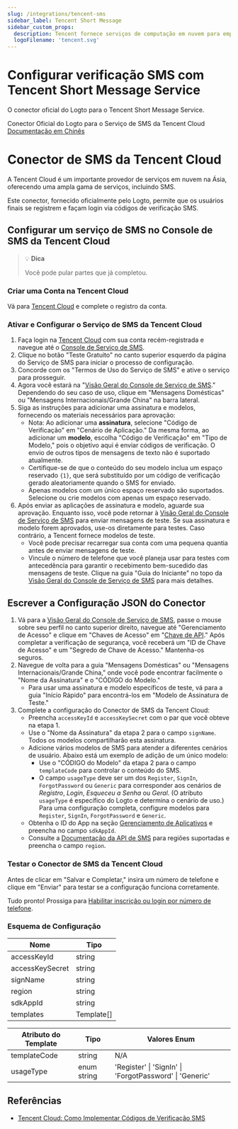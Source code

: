 ```yaml
---
slug: /integrations/tencent-sms
sidebar_label: Tencent Short Message
sidebar_custom_props:
  description: Tencent fornece serviços de computação em nuvem para empresas online.
  logoFilename: 'tencent.svg'
---
```



# Configurar verificação SMS com Tencent Short Message Service

O conector oficial do Logto para o Tencent Short Message Service.

<GuideTip />

Conector Oficial do Logto para o Serviço de SMS da Tencent Cloud [Documentação em Chinês](#tencent-cloud-sms-connector)

# Conector de SMS da Tencent Cloud

A Tencent Cloud é um importante provedor de serviços em nuvem na Ásia, oferecendo uma ampla gama de serviços, incluindo SMS.

Este conector, fornecido oficialmente pelo Logto, permite que os usuários finais se registrem e façam login via códigos de verificação SMS.

## Configurar um serviço de SMS no Console de SMS da Tencent Cloud

> 💡 **Dica**
>
> Você pode pular partes que já completou.

### Criar uma Conta na Tencent Cloud

Vá para [Tencent Cloud](https://cloud.tencent.com/) e complete o registro da conta.

### Ativar e Configurar o Serviço de SMS da Tencent Cloud

1. Faça login na [Tencent Cloud](https://cloud.tencent.com/) com sua conta recém-registrada e navegue até o [Console de Serviço de SMS](https://cloud.tencent.com/product/sms).
2. Clique no botão "Teste Gratuito" no canto superior esquerdo da página do Serviço de SMS para iniciar o processo de configuração.
3. Concorde com os "Termos de Uso do Serviço de SMS" e ative o serviço para prosseguir.
4. Agora você estará na "[Visão Geral do Console de Serviço de SMS](https://console.cloud.tencent.com/smsv2)." Dependendo do seu caso de uso, clique em "Mensagens Domésticas" ou "Mensagens Internacionais/Grande China" na barra lateral.
5. Siga as instruções para adicionar uma assinatura e modelos, fornecendo os materiais necessários para aprovação:
   - Nota: Ao adicionar uma **assinatura**, selecione "Código de Verificação" em "Cenário de Aplicação." Da mesma forma, ao adicionar um **modelo**, escolha "Código de Verificação" em "Tipo de Modelo," pois o objetivo aqui é enviar códigos de verificação. O envio de outros tipos de mensagens de texto não é suportado atualmente.
   - Certifique-se de que o conteúdo do seu modelo inclua um espaço reservado `{1}`, que será substituído por um código de verificação gerado aleatoriamente quando o SMS for enviado.
   - Apenas modelos com um único espaço reservado são suportados. Selecione ou crie modelos com apenas um espaço reservado.
6. Após enviar as aplicações de assinatura e modelo, aguarde sua aprovação. Enquanto isso, você pode retornar à [Visão Geral do Console de Serviço de SMS](https://console.cloud.tencent.com/smsv2) para enviar mensagens de teste. Se sua assinatura e modelo forem aprovados, use-os diretamente para testes. Caso contrário, a Tencent fornece modelos de teste.
   - Você pode precisar recarregar sua conta com uma pequena quantia antes de enviar mensagens de teste.
   - Vincule o número de telefone que você planeja usar para testes com antecedência para garantir o recebimento bem-sucedido das mensagens de teste. Clique na guia "Guia do Iniciante" no topo da [Visão Geral do Console de Serviço de SMS](https://console.cloud.tencent.com/smsv2) para mais detalhes.

## Escrever a Configuração JSON do Conector

1. Vá para a [Visão Geral do Console de Serviço de SMS](https://console.cloud.tencent.com/smsv2), passe o mouse sobre seu perfil no canto superior direito, navegue até "Gerenciamento de Acesso" e clique em "Chaves de Acesso" em "[Chave de API](https://console.cloud.tencent.com/cam/capi)." Após completar a verificação de segurança, você receberá um "ID de Chave de Acesso" e um "Segredo de Chave de Acesso." Mantenha-os seguros.
2. Navegue de volta para a guia "Mensagens Domésticas" ou "Mensagens Internacionais/Grande China," onde você pode encontrar facilmente o "Nome da Assinatura" e o "CÓDIGO do Modelo."
   - Para usar uma assinatura e modelo específicos de teste, vá para a guia "Início Rápido" para encontrá-los em "Modelo de Assinatura de Teste."
3. Complete a configuração do Conector de SMS da Tencent Cloud:
   - Preencha `accessKeyId` e `accessKeySecret` com o par que você obteve na etapa 1.
   - Use o "Nome da Assinatura" da etapa 2 para o campo `signName`. Todos os modelos compartilharão esta assinatura.
   - Adicione vários modelos de SMS para atender a diferentes cenários de usuário. Abaixo está um exemplo de adição de um único modelo:
     - Use o "CÓDIGO do Modelo" da etapa 2 para o campo `templateCode` para controlar o conteúdo do SMS.
     - O campo `usageType` deve ser um dos `Register`, `SignIn`, `ForgotPassword` ou `Generic` para corresponder aos cenários de _Registro_, _Login_, _Esqueceu a Senha_ ou _Geral_. (O atributo `usageType` é específico do Logto e determina o cenário de uso.) Para uma configuração completa, configure modelos para `Register`, `SignIn`, `ForgotPassword` e `Generic`.
   - Obtenha o ID do App na seção [Gerenciamento de Aplicativos](https://console.cloud.tencent.com/smsv2/app-manage) e preencha no campo `sdkAppId`.
   - Consulte a [Documentação da API de SMS](https://cloud.tencent.com/document/api/382/52071#.E5.9C.B0.E5.9F.9F.E5.88.97.E8.A1.A8) para regiões suportadas e preencha o campo `region`.

### Testar o Conector de SMS da Tencent Cloud

Antes de clicar em "Salvar e Completar," insira um número de telefone e clique em "Enviar" para testar se a configuração funciona corretamente.

Tudo pronto! Prossiga para [Habilitar inscrição ou login por número de telefone](/connectors/sms-connectors/#enable-phone-number-sign-up-or-sign-in).

### Esquema de Configuração

| Nome            | Tipo       |
| --------------- | ---------- |
| accessKeyId     | string     |
| accessKeySecret | string     |
| signName        | string     |
| region          | string     |
| sdkAppId        | string     |
| templates       | Template[] |

| Atributo do Template | Tipo        | Valores Enum                                            |
| -------------------- | ----------- | ------------------------------------------------------- |
| templateCode         | string      | N/A                                                     |
| usageType            | enum string | 'Register' \| 'SignIn' \| 'ForgotPassword' \| 'Generic' |

## Referências

- [Tencent Cloud: Como Implementar Códigos de Verificação SMS](https://cloud.tencent.com/document/product/382/43070)
